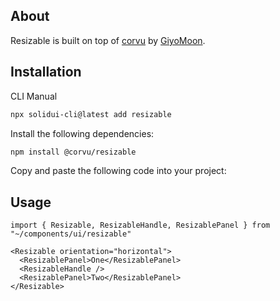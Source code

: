 <MDXHeader
  title="Resizable"
  description="SolidJS components for building resizable panels and splitters."
  docs="https://corvu.dev/docs/primitives/resizable/"
/>

<ComponentPreview name="resizable-demo" />

## About

Resizable is built on top of [corvu](https://corvu.dev/) by [GiyoMoon](https://github.com/GiyoMoon).

## Installation

<Tabs defaultValue="cli">

<TabsList>
  <TabsTrigger value="cli">CLI</TabsTrigger>
  <TabsTrigger value="manual">Manual</TabsTrigger>
</TabsList>

<TabsContent value="cli">

```bash
npx solidui-cli@latest add resizable
```

</TabsContent>

<TabsContent value="manual">
<Steps>

<Step>Install the following dependencies: </Step>

```bash
npm install @corvu/resizable
```

<Step>Copy and paste the following code into your project: </Step>

<ComponentSource name="resizable" />

</Steps>
</TabsContent>

</Tabs>

## Usage

```tsx
import { Resizable, ResizableHandle, ResizablePanel } from "~/components/ui/resizable"
```

```tsx
<Resizable orientation="horizontal">
  <ResizablePanel>One</ResizablePanel>
  <ResizableHandle />
  <ResizablePanel>Two</ResizablePanel>
</Resizable>
```

